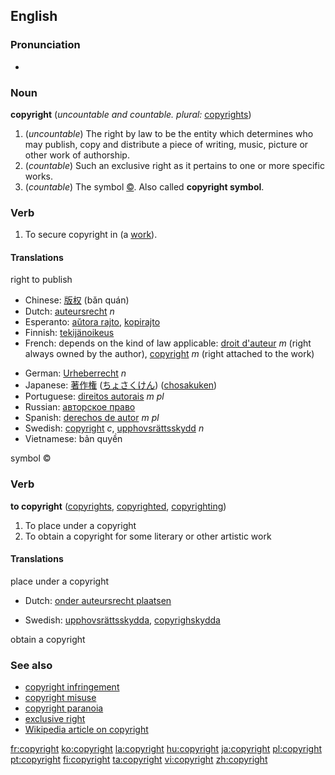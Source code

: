 ==English==

{{rank|remember|fair|blood|526|copyright|4|late|bed}}

===Pronunciation===
*{{audio|en-us-copyright.ogg|Audio (US)}}

===Noun===
'''copyright''' (''uncountable and countable. plural:'' [[copyrights]])

#<!--NRightToPublish--> (''uncountable'') The right by law to be the entity which determines who may publish, copy and distribute a piece of writing, music, picture or other work of authorship.
#(''countable'') Such an exclusive right as it pertains to one or more specific works.
#<!--NSymbol©--> (''countable'') The symbol [[©]]. Also called '''copyright symbol'''.

=== Verb ===
{{en-verb}}
#To secure copyright in (a [[work]]).

====Translations====
;right to publish
{{top}}
*Chinese: [[版权]] (bǎn quán)
*Dutch: [[auteursrecht]] ''n''
*Esperanto: [[aŭtora rajto]], [[kopirajto]]
*Finnish: [[tekijänoikeus]]
*French: depends on the kind of law applicable: [[droit d'auteur]] ''m'' (right always owned by the author), [[copyright]] ''m'' (right attached to the work)
{{mid}}
*German: [[Urheberrecht]] ''n''
*Japanese: [[著作権]] ([[ちょさくけん]]) ([[chosakuken]])
*Portuguese: [[direitos autorais]] ''m pl''
*Russian: [[авторское право]]
*Spanish: [[derechos de autor]] ''m pl''
*Swedish: [[copyright#Swedish|copyright]] ''c'', [[upphovsrättsskydd]] ''n''
*Vietnamese: bản quyền
{{bottom}}

;symbol ©
{{top}}
{{mid}}
{{bottom}}

===Verb===
'''to copyright''' ([[copyrights]], [[copyrighted]], [[copyrighting]])

#<!--VTrPlaceUnderCopyright--> To place under a copyright
#<!--VTrObtainCopyright--> To obtain a copyright for some literary or other artistic work

====Translations====
;place under a copyright
{{top}}
*Dutch: [[onder auteursrecht plaatsen]]
{{mid}}
*Swedish: [[upphovsrättsskydda]], [[copyrighskydda]]
{{bottom}}

;obtain a copyright
{{top}}
{{mid}}
{{bottom}}

===See also===
*[[copyright infringement]]
*[[copyright misuse]]
*[[copyright paranoia]]
*[[exclusive right]]
*[[w:Copyright|Wikipedia article on copyright]]

[[fr:copyright]]
[[ko:copyright]]
[[la:copyright]]
[[hu:copyright]]
[[ja:copyright]]
[[pl:copyright]]
[[pt:copyright]]
[[fi:copyright]]
[[ta:copyright]]
[[vi:copyright]]
[[zh:copyright]]